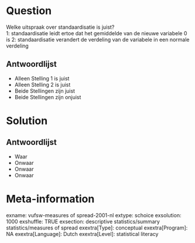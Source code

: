 Question
========
Welke uitspraak over standaardisatie is juist?  
1: standaardisatie leidt ertoe dat het gemiddelde van de nieuwe variabele 0 is 2: standaardisatie verandert de verdeling van de variabele in een normale verdeling

Antwoordlijst
----------
* Alleen Stelling 1 is juist
* Alleen Stelling 2 is juist
* Beide Stellingen zijn juist
* Beide Stellingen zijn onjuist

Solution
========

Antwoordlijst
----------
* Waar
* Onwaar
* Onwaar
* Onwaar

Meta-information
================
exname: vufsw-measures of spread-2001-nl
extype: schoice
exsolution: 1000
exshuffle: TRUE
exsection: descriptive statistics/summary statistics/measures of spread
exextra[Type]: conceptual
exextra[Program]: NA
exextra[Language]: Dutch
exextra[Level]: statistical literacy

